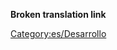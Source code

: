 '''Broken translation link'''{{en/-}}
{{en/Bilingual box| Es
| Las siguientes son diversas "hojas de ruta" para las futuras versiones de OpenTTD.
| ''The following are various roadmaps planned for future versions of OpenTTD.''}}


[[Category:es/Desarrollo]]